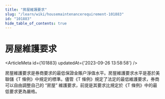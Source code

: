 ```yaml
---
title: "房屋維護要求"
slug: "/learn/wiki/housemaintenancerequirement-101883"
id: "101883"
hide_table_of_contents: true
---
```



# 房屋維護要求

<ArticleMeta id={101883} updatedAt={'2023-09-26 13:58:58'} />
<div className='border-solid border-b border-t-0 my-4 border-[var(--ifm-color-gray-300)]' />

房屋維護要求是券商要求的最低保證金賬户淨值水平。房屋維護要求水平是基於美聯儲《T 條例》中規定的標準。儘管《T 條例》規定了法定的最低維護要求，券商可以自由調整自己的 “房屋” 維護要求，前提是其要求比規定於《T 條例》中的最低要求更為嚴格。
